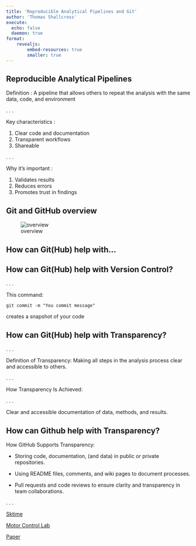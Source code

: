 ```yaml
---
title: 'Reproducible Analytical Pipelines and Git'
author: 'Thomas Shallcross'
execute: 
  echo: false
  daemon: true
format: 
    revealjs:
        embed-resources: true
        smaller: true
---
```


## Reproducible Analytical Pipelines

Definition : A pipeline that allows others to repeat the analysis with the same data, code, and environment

. . .

Key characteristics :

:::{.incremental}
1. Clear code and documentation
2. Transparent workflows
3. Shareable
:::

. . .

Why it's important :

:::{.incremental}
1. Validates results
2. Reduces errors
3. Promotes trust in findings
:::


<!-- The Government's Digital Service Standard 12th principle states that all publicly funded code should be open, reusable and available under appropriate licences. To achieve this transparency, we can save our code to public-facing repositories like GitHub. -->

## Git and GitHub overview

![overview](img/github_workflow.png)

## How can Git(Hub) help with...

## How can Git(Hub) help with Version Control?

. . .

This command:

`git commit -m "You commit message"`

creates a snapshot of your code



## How can Git(Hub) help with Transparency?

. . .

Definition of Transparency: Making all steps in the analysis process clear and accessible to others.

. . .

How Transparency Is Achieved:

. . .

Clear and accessible documentation of data, methods, and results.

## How can Github help with Transparency?

How GitHub Supports Transparency:

:::{.incremental}

- Storing code, documentation, (and data) in public or private repositories.

- Using README files, comments, and wiki pages to document processes.

- Pull requests and code reviews to ensure clarity and transparency in team collaborations.

:::

. . .

[Sktime](https://github.com/sktime/sktime)

[Motor Control Lab](https://github.com/AdaptiveMotorControlLab)

[Paper](https://github.com/TomSha/zebrafish_tectum_paper)












